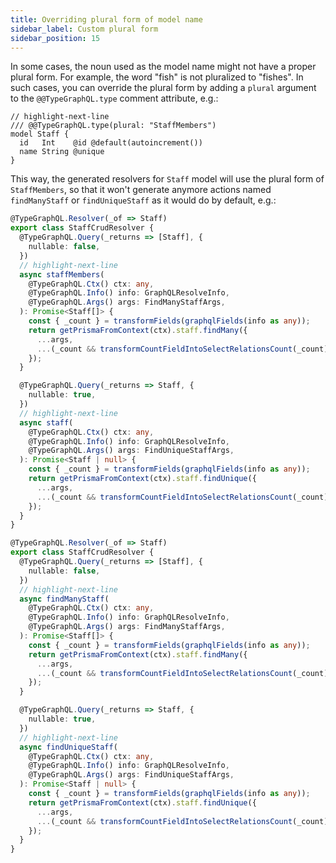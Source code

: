 ```yaml
---
title: Overriding plural form of model name
sidebar_label: Custom plural form
sidebar_position: 15
---
```



In some cases, the noun used as the model name might not have a proper plural form. For example, the word "fish" is not pluralized to "fishes". In such cases, you can override the plural form by adding a `plural` argument to the `@@TypeGraphQL.type` comment attribute, e.g.:

```prisma
// highlight-next-line
/// @@TypeGraphQL.type(plural: "StaffMembers")
model Staff {
  id   Int    @id @default(autoincrement())
  name String @unique
}
```

This way, the generated resolvers for `Staff` model will use the plural form of `StaffMembers`, so that it won't generate anymore actions named `findManyStaff` or `findUniqueStaff` as it would do by default, e.g.:

<Tabs>
<TabItem value="plural" label="Overridden plural">

```ts
@TypeGraphQL.Resolver(_of => Staff)
export class StaffCrudResolver {
  @TypeGraphQL.Query(_returns => [Staff], {
    nullable: false,
  })
  // highlight-next-line
  async staffMembers(
    @TypeGraphQL.Ctx() ctx: any,
    @TypeGraphQL.Info() info: GraphQLResolveInfo,
    @TypeGraphQL.Args() args: FindManyStaffArgs,
  ): Promise<Staff[]> {
    const { _count } = transformFields(graphqlFields(info as any));
    return getPrismaFromContext(ctx).staff.findMany({
      ...args,
      ...(_count && transformCountFieldIntoSelectRelationsCount(_count)),
    });
  }

  @TypeGraphQL.Query(_returns => Staff, {
    nullable: true,
  })
  // highlight-next-line
  async staff(
    @TypeGraphQL.Ctx() ctx: any,
    @TypeGraphQL.Info() info: GraphQLResolveInfo,
    @TypeGraphQL.Args() args: FindUniqueStaffArgs,
  ): Promise<Staff | null> {
    const { _count } = transformFields(graphqlFields(info as any));
    return getPrismaFromContext(ctx).staff.findUnique({
      ...args,
      ...(_count && transformCountFieldIntoSelectRelationsCount(_count)),
    });
  }
}
```

</TabItem>
<TabItem value="default" label="Default">

```ts
@TypeGraphQL.Resolver(_of => Staff)
export class StaffCrudResolver {
  @TypeGraphQL.Query(_returns => [Staff], {
    nullable: false,
  })
  // highlight-next-line
  async findManyStaff(
    @TypeGraphQL.Ctx() ctx: any,
    @TypeGraphQL.Info() info: GraphQLResolveInfo,
    @TypeGraphQL.Args() args: FindManyStaffArgs,
  ): Promise<Staff[]> {
    const { _count } = transformFields(graphqlFields(info as any));
    return getPrismaFromContext(ctx).staff.findMany({
      ...args,
      ...(_count && transformCountFieldIntoSelectRelationsCount(_count)),
    });
  }

  @TypeGraphQL.Query(_returns => Staff, {
    nullable: true,
  })
  // highlight-next-line
  async findUniqueStaff(
    @TypeGraphQL.Ctx() ctx: any,
    @TypeGraphQL.Info() info: GraphQLResolveInfo,
    @TypeGraphQL.Args() args: FindUniqueStaffArgs,
  ): Promise<Staff | null> {
    const { _count } = transformFields(graphqlFields(info as any));
    return getPrismaFromContext(ctx).staff.findUnique({
      ...args,
      ...(_count && transformCountFieldIntoSelectRelationsCount(_count)),
    });
  }
}
```

</TabItem>
</Tabs>
